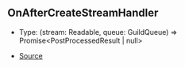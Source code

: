 ## OnAfterCreateStreamHandler

- Type: (stream: Readable, queue: GuildQueue) => Promise\<PostProcessedResult \| null>

- [Source](https://github.com/Androz2091/discord-player/blob/cd18f37/packages/discord-player/src/Structures/GuildQueue.ts#L58)